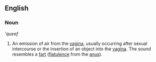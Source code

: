 ==English==
===Noun===
'''queef''
#An emission of air from the [[vagina]], usually occurring after sexual intercourse or the insertion of an object into the [[vagina]].  The sound resembles a [[fart]] ([[flatulence]] from the [[anus]]).